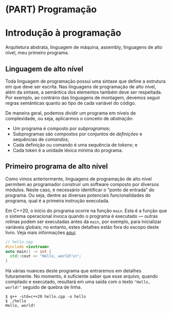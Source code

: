 # (PART) Programação {-}

# Introdução à programação

Arquitetura abstrata, linguagem de máquina, assembly, linguagens de alto nível, meu primeiro programa.

## Linguagem de alto nível

Toda linguagem de programação possui uma sintaxe que define a estrutura em que
deve ser escrita.  Nas linguagens de programação de alto nível, além da
sintaxe, a semântica dos elementos também deve ser respeitada.  Por exemplo, ao
contrário das linguagens de montagem, devemos seguir regras semânticas quanto
ao tipo de cada variável do código.

De maneira geral, podemos dividir um programa em níveis de complexidade, ou seja,
aplicarmos o conceito de *abstração*:

- Um programa é composto por *subprogramas*;
- Subprogramas são compostos por conjuntos de *definições* e sequências de
  *comandos*;
- Cada definição ou comando é uma sequência de *tokens*; e
- Cada token é a unidade léxica mínima do programa.

## Primeiro programa de alto nível

Como vimos anteriormente, linguagens de programação de alto nível permitem ao
programador construir um software composto por diversos módulos. Neste caso, é
necessário identificar o "ponto de entrada" do programa. Ou seja, dentre as
diversas potenciais funcionalidades do programa, qual é a primeira instrução
executada.

Em C++20, o início do programa ocorre na função `main`. Esta é a função que o
sistema operacional invoca quando o programa é executado — outras rotinas podem
ser executadas antes da `main`, por exemplo, para inicializar variáveis
globais; no entanto, estes detalhes estão fora do escopo deste livro. Veja mais
informações [aqui](https://en.cppreference.com/w/cpp/language/main_function).

```cpp
// hello.cpp
#include <iostream>
auto main() -> int {
  std::cout << "Hello, world!\n";
}
```

Há várias nuances deste programa que entraremos em detalhes futuramente. No
momento, é suficiente saber que esse arquivo, quando compilado e executado,
resultará em uma saída com o texto `"Hello, world!"` seguido de quebra de linha.

```
$ g++ -std=c++20 hello.cpp -o hello
$ ./hello
Hello, world!
```
